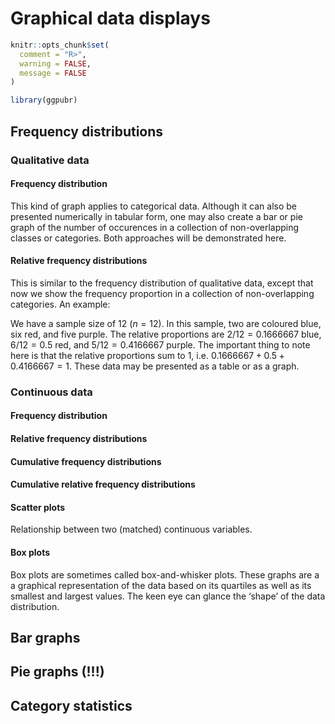 # Graphical data displays


```r
knitr::opts_chunk$set(
  comment = "R>", 
  warning = FALSE, 
  message = FALSE
)
```

```r
library(ggpubr)
```

## Frequency distributions

### Qualitative data

#### Frequency distribution
This kind of graph applies to categorical data. Although it can also be presented numerically in tabular form, one may also create a bar or pie graph of the number of occurences in a collection of non-overlapping classes or categories. Both approaches will be demonstrated here.

<!-- show example of numerical summary -->
<!-- show example of frequency distribution bar graph -->
<!-- show example of pie graph -->

#### Relative frequency distributions
This is similar to the frequency distribution of qualitative data, except that now we show the frequency proportion in a collection of non-overlapping categories. An example: 

We have a sample size of 12 ($n=12$). In this sample, two are coloured blue, six red, and five purple. The relative proportions are $2/12=0.1666667$ blue, $6/12=0.5$ red, and $5/12=0.4166667$ purple. The important thing to note here is that the relative proportions sum to 1, i.e. $0.1666667+0.5+0.4166667=1$. These data may be presented as a table or as a graph.

<!-- show example of numerical summary -->
<!-- show example of frequency distribution bar graph -->
<!-- show example of pie graph -->

### Continuous data

#### Frequency distribution

<!-- show example of numerical summary -->
<!-- show example of a histogram -->

#### Relative frequency distributions

<!-- show example of numerical summary -->
<!-- show example of a histogram (desnity/probability) -->

#### Cumulative frequency distributions

<!-- show example of numerical summary -->
<!-- show example of a cumulative frequency graph -->

#### Cumulative relative frequency distributions

<!-- show example of numerical summary -->
<!-- show example of a cumulative relative frequency graph -->

#### Scatter plots
Relationship between two (matched) continuous variables.

<!-- show example of a scatter plot -->
<!-- show example of correlation -->

#### Box plots
Box plots are sometimes called box-and-whisker plots. These graphs are a a graphical representation of the data based on its quartiles as well as its smallest and largest values. The keen eye can glance the 'shape' of the data distribution.

<!-- show example of a box plot -->

## Bar graphs

## Pie graphs (!!!)

## Category statistics
